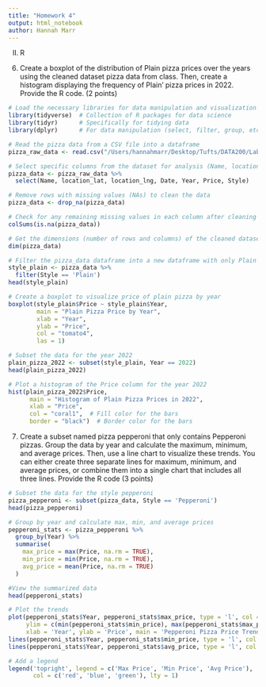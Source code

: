 ```yaml
---
title: "Homework 4"
output: html_notebook
author: Hannah Marr
---
```


II. R

6. Create a boxplot of the distribution of Plain pizza prices over the years using the cleaned dataset pizza data from class. Then, create a histogram displaying the frequency of Plain’ pizza prices in 2022. Provide the R code. (2 points)

```r
# Load the necessary libraries for data manipulation and visualization
library(tidyverse)  # Collection of R packages for data science
library(tidyr)      # Specifically for tidying data
library(dplyr)      # For data manipulation (select, filter, group, etc.)
```
```r
# Read the pizza data from a CSV file into a dataframe
pizza_raw_data <- read.csv("/Users/hannahmarr/Desktop/Tufts/DATA200/Labs/Pizza_NYC.csv")

# Select specific columns from the dataset for analysis (Name, location, date, price, and style)
pizza_data <- pizza_raw_data %>%
  select(Name, location_lat, location_lng, Date, Year, Price, Style)

# Remove rows with missing values (NAs) to clean the data
pizza_data <- drop_na(pizza_data)

# Check for any remaining missing values in each column after cleaning
colSums(is.na(pizza_data))

# Get the dimensions (number of rows and columns) of the cleaned dataset
dim(pizza_data)
```
```r
# Filter the pizza_data dataframe into a new dataframe with only Plain pizza
style_plain <- pizza_data %>% 
  filter(Style == 'Plain')
head(style_plain)
```
```r
# Create a boxplot to visualize price of plain pizza by year
boxplot(style_plain$Price ~ style_plain$Year,
        main = "Plain Pizza Price by Year",
        xlab = "Year",
        ylab = "Price",
        col = "tomato4",
        las = 1)
```
```r
# Subset the data for the year 2022
plain_pizza_2022 <- subset(style_plain, Year == 2022)  
head(plain_pizza_2022)
```
```r
# Plot a histogram of the Price column for the year 2022
hist(plain_pizza_2022$Price,
      main = "Histogram of Plain Pizza Prices in 2022",
      xlab = "Price",
      col = "coral1",  # Fill color for the bars
      border = "black")  # Border color for the bars
```

7. Create a subset named pizza pepperoni that only contains Pepperoni pizzas. Group the data by year and calculate the maximum, minimum, and average prices. Then, use a line chart to visualize these trends. You can either create three separate lines for maximum, minimum, and average prices, or combine them into a single chart that includes all three lines. Provide the R code (3 points)

```r
# Subset the data for the style pepperoni
pizza_pepperoni <- subset(pizza_data, Style == 'Pepperoni')  
head(pizza_pepperoni)
```

```r
# Group by year and calculate max, min, and average prices
pepperoni_stats <- pizza_pepperoni %>%
  group_by(Year) %>%
  summarise(
    max_price = max(Price, na.rm = TRUE),
    min_price = min(Price, na.rm = TRUE),
    avg_price = mean(Price, na.rm = TRUE)
  )

#View the summarized data
head(pepperoni_stats)
```
```r
# Plot the trends
plot(pepperoni_stats$Year, pepperoni_stats$max_price, type = 'l', col = 'red',
     ylim = c(min(pepperoni_stats$min_price), max(pepperoni_stats$max_price)),
     xlab = 'Year', ylab = 'Price', main = 'Pepperoni Pizza Price Trends')
lines(pepperoni_stats$Year, pepperoni_stats$min_price, type = 'l', col = 'blue')
lines(pepperoni_stats$Year, pepperoni_stats$avg_price, type = 'l', col = 'green')

# Add a legend
legend('topright', legend = c('Max Price', 'Min Price', 'Avg Price'),
       col = c('red', 'blue', 'green'), lty = 1)
```

